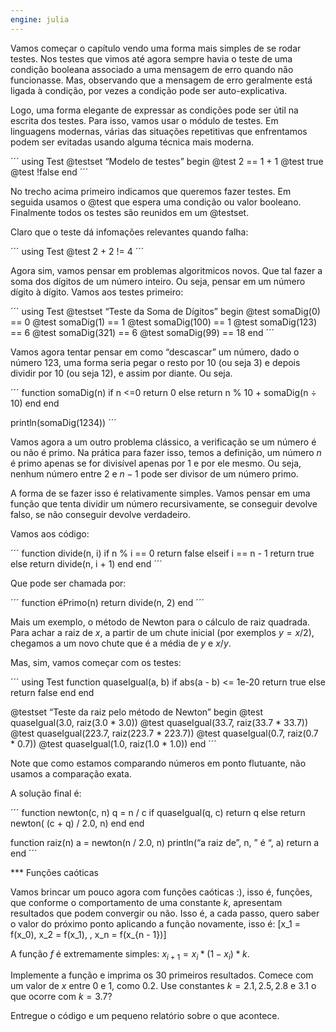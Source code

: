```yaml
---
engine: julia
---
```



Vamos começar o capítulo vendo uma forma mais simples de se rodar testes. Nos testes
que vimos até agora sempre havia o teste de uma condição booleana associado a uma
mensagem de erro quando não funcionasse. Mas, observando que a mensagem de erro geralmente
está ligada à condição, por vezes a condição pode ser auto-explicativa.

Logo, uma forma elegante de expressar as condições pode ser útil na escrita dos testes.
Para isso, vamos usar o módulo de testes. Em linguagens modernas, várias das situações
repetitivas que enfrentamos podem ser evitadas usando alguma técnica mais moderna.


´´´
using Test
@testset "Modelo de testes" begin
    @test 2 == 1 + 1
    @test true
    @test !false
end
´´´

No trecho acima primeiro indicamos que queremos fazer testes. Em
seguida usamos o @test que espera uma condição ou valor
booleano. Finalmente todos os testes são reunidos em um @testset.

Claro que o teste dá infomações relevantes quando falha:


´´´
using Test
@test 2 + 2 != 4
´´´

Agora sim, vamos pensar em problemas algoritmicos novos. Que tal fazer a soma
dos dígitos de um número inteiro. Ou seja, pensar em um número dígito à dígito.
Vamos aos testes primeiro:

´´´
using Test
@testset "Teste da Soma de Dígitos" begin
    @test somaDig(0) == 0
    @test somaDig(1) == 1
    @test somaDig(100) == 1
    @test somaDig(123) == 6
    @test somaDig(321) == 6
    @test somaDig(99) == 18
end
´´´




Vamos agora tentar pensar em como "descascar" um número, dado o número 123, uma
forma seria pegar o resto por 10 (ou seja 3) e depois dividir por 10 (ou seja 12),
e assim por diante. Ou seja.

´´´
function somaDig(n)
    if n <=0 return 0
    else
        return n % 10 + somaDig(n ÷ 10)
    end
end

println(somaDig(1234))
´´´

Vamos agora a um outro problema clássico, a verificação se um número é ou não é primo.
Na prática para fazer isso, temos a definição, um número $n$ é primo apenas se for
divisível apenas por 1 e por ele mesmo. Ou seja, nenhum número entre 2 e $n - 1$ pode
ser divisor de um número primo.

A forma de se fazer isso é relativamente simples. Vamos pensar em uma função que tenta
dividir um número recursivamente, se conseguir devolve falso, se não conseguir devolve
verdadeiro.

Vamos aos código:

´´´
function divide(n, i)
    if n % i == 0
        return false
    elseif i == n - 1
        return true
    else
        return divide(n, i + 1)
    end
end
´´´


Que pode ser chamada por:

´´´
function éPrimo(n)
    return divide(n, 2)
end
´´´


Mais um exemplo, o método de Newton para o cálculo de raiz quadrada. Para achar
a raiz de $x$, a partir de um chute inicial (por exemplos $y= x /2$), chegamos a um
novo chute que é a média de $y$ e $x/y$.

Mas, sim, vamos começar com os testes:


´´´
using Test
function quaseIgual(a, b)
    if abs(a - b) <= 1e-20
        return true
    else
        return false
    end
end


@testset "Teste da raiz pelo método de Newton" begin
    @test quaseIgual(3.0, raiz(3.0 * 3.0))
    @test quaseIgual(33.7, raiz(33.7 * 33.7))
    @test quaseIgual(223.7, raiz(223.7 * 223.7))
    @test quaseIgual(0.7, raiz(0.7 * 0.7))
    @test quaseIgual(1.0, raiz(1.0 * 1.0))
end
´´´

Note que como estamos comparando números em ponto flutuante, não usamos a
comparação exata.

A solução final é:


´´´
function newton(c, n)
    q = n / c
    if quaseIgual(q, c)
        return q
    else
        return newton( (c + q) / 2.0, n)
    end
end


function raiz(n)
    a =  newton(n / 2.0, n)
    println("a raiz de ", n, " é ", a)
    return a
end
´´´


*** Funções caóticas

Vamos brincar um pouco agora com funções caóticas :), isso é, funções, que
conforme o comportamento de uma constante $k$, apresentam resultados que podem
convergir ou não. Isso é, a cada passo, quero saber o valor do próximo ponto
aplicando a função novamente, isso é:
\[x_1 = f(x_0), x_2 = f(x_1), \ldots, x_n  = f(x_{n - 1})\]

A função $f$ é extremamente simples: $x_{i + 1}=x_i * (1 -  x_i) * k$.

Implemente a função e imprima os 30 primeiros resultados.
Comece com um valor de $x$ entre 0 e 1, como 0.2. Use constantes $k = 2.1, 2.5, 2.8$ e $3.1$
o que ocorre com $k = 3.7$?

Entregue o código e um pequeno relatório sobre o que acontece.